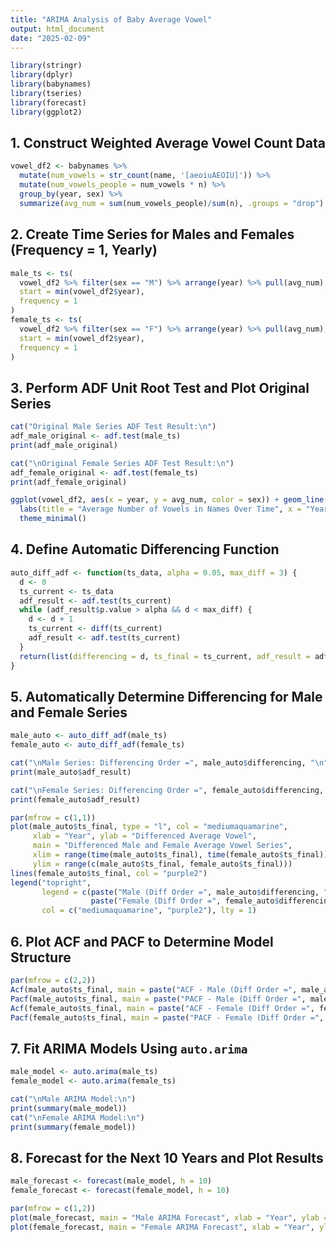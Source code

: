 ```yaml
---
title: "ARIMA Analysis of Baby Average Vowel"
output: html_document
date: "2025-02-09"
---
```


```r
library(stringr)
library(dplyr)
library(babynames)
library(tseries)
library(forecast)
library(ggplot2)
```

## 1. Construct Weighted Average Vowel Count Data
```r
vowel_df2 <- babynames %>%
  mutate(num_vowels = str_count(name, '[aeoiuAEOIU]')) %>%
  mutate(num_vowels_people = num_vowels * n) %>%
  group_by(year, sex) %>%
  summarize(avg_num = sum(num_vowels_people)/sum(n), .groups = "drop")
```

## 2. Create Time Series for Males and Females (Frequency = 1, Yearly)
```r
male_ts <- ts(
  vowel_df2 %>% filter(sex == "M") %>% arrange(year) %>% pull(avg_num),
  start = min(vowel_df2$year),
  frequency = 1
)
female_ts <- ts(
  vowel_df2 %>% filter(sex == "F") %>% arrange(year) %>% pull(avg_num),
  start = min(vowel_df2$year),
  frequency = 1
)
```

## 3. Perform ADF Unit Root Test and Plot Original Series
```r
cat("Original Male Series ADF Test Result:\n")
adf_male_original <- adf.test(male_ts)
print(adf_male_original)

cat("\nOriginal Female Series ADF Test Result:\n")
adf_female_original <- adf.test(female_ts)
print(adf_female_original)
```

```r
ggplot(vowel_df2, aes(x = year, y = avg_num, color = sex)) + geom_line() + 
  labs(title = "Average Number of Vowels in Names Over Time", x = "Year", y = "Average Vowel Count") +
  theme_minimal()
```

## 4. Define Automatic Differencing Function
```r
auto_diff_adf <- function(ts_data, alpha = 0.05, max_diff = 3) {
  d <- 0
  ts_current <- ts_data
  adf_result <- adf.test(ts_current)
  while (adf_result$p.value > alpha && d < max_diff) {
    d <- d + 1
    ts_current <- diff(ts_current)
    adf_result <- adf.test(ts_current)
  }
  return(list(differencing = d, ts_final = ts_current, adf_result = adf_result))
}
```

## 5. Automatically Determine Differencing for Male and Female Series
```r
male_auto <- auto_diff_adf(male_ts)
female_auto <- auto_diff_adf(female_ts)

cat("\nMale Series: Differencing Order =", male_auto$differencing, "\n")
print(male_auto$adf_result)

cat("\nFemale Series: Differencing Order =", female_auto$differencing, "\n")
print(female_auto$adf_result)
```

```r
par(mfrow = c(1,1))
plot(male_auto$ts_final, type = "l", col = "mediumaquamarine",
     xlab = "Year", ylab = "Differenced Average Vowel",
     main = "Differenced Male and Female Average Vowel Series",
     xlim = range(time(male_auto$ts_final), time(female_auto$ts_final)),
     ylim = range(c(male_auto$ts_final, female_auto$ts_final)))
lines(female_auto$ts_final, col = "purple2")
legend("topright", 
       legend = c(paste("Male (Diff Order =", male_auto$differencing, ")"),
                  paste("Female (Diff Order =", female_auto$differencing, ")")),
       col = c("mediumaquamarine", "purple2"), lty = 1)

```

## 6. Plot ACF and PACF to Determine Model Structure
```r
par(mfrow = c(2,2))
Acf(male_auto$ts_final, main = paste("ACF - Male (Diff Order =", male_auto$differencing, ")"))
Pacf(male_auto$ts_final, main = paste("PACF - Male (Diff Order =", male_auto$differencing, ")"))
Acf(female_auto$ts_final, main = paste("ACF - Female (Diff Order =", female_auto$differencing, ")"))
Pacf(female_auto$ts_final, main = paste("PACF - Female (Diff Order =", female_auto$differencing, ")"))
```

## 7. Fit ARIMA Models Using `auto.arima`
```r
male_model <- auto.arima(male_ts)
female_model <- auto.arima(female_ts)

cat("\nMale ARIMA Model:\n")
print(summary(male_model))
cat("\nFemale ARIMA Model:\n")
print(summary(female_model))
```

## 8. Forecast for the Next 10 Years and Plot Results
```r
male_forecast <- forecast(male_model, h = 10)
female_forecast <- forecast(female_model, h = 10)

par(mfrow = c(1,2))
plot(male_forecast, main = "Male ARIMA Forecast", xlab = "Year", ylab = "Average Vowel Count")
plot(female_forecast, main = "Female ARIMA Forecast", xlab = "Year", ylab = "Average Vowel Count")
```

